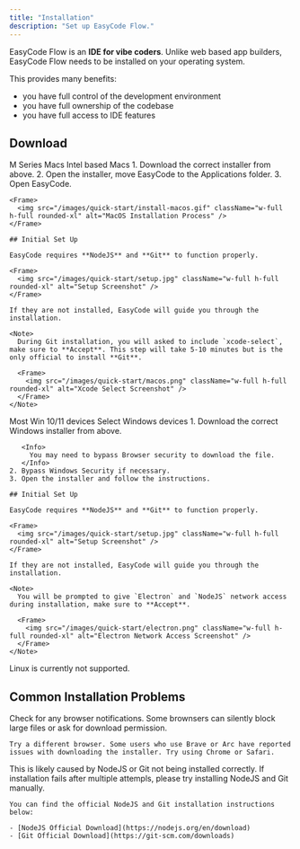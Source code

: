 ```yaml
---
title: "Installation"
description: "Set up EasyCode Flow."
---
```


EasyCode Flow is an **IDE for vibe coders**. Unlike web based app builders, EasyCode Flow needs to be installed on your operating system.

This provides many benefits:

- you have full control of the development environment
- you have full ownership of the codebase
- you have full access to IDE features

## Download

<Tabs>
  <Tab title="MacOS">
    <CardGroup cols={2}>
      <Card title="Apple Silicon" icon="download" horizontal>
        M Series Macs
      </Card>
      <Card title="Apple Intel" icon="download" horizontal>
        Intel based Macs
      </Card>
    </CardGroup>
    1. Download the correct installer from above.
    2. Open the installer, move EasyCode to the Applications folder.
    3. Open EasyCode.

    <Frame>
      <img src="/images/quick-start/install-macos.gif" className="w-full h-full rounded-xl" alt="MacOS Installation Process" />
    </Frame>

    ## Initial Set Up

    EasyCode requires **NodeJS** and **Git** to function properly.

    <Frame>
      <img src="/images/quick-start/setup.jpg" className="w-full h-full rounded-xl" alt="Setup Screenshot" />
    </Frame>

    If they are not installed, EasyCode will guide you through the installation.

    <Note>
      During Git installation, you will asked to include `xcode-select`, make sure to **Accept**. This step will take 5-10 minutes but is the only official to install **Git**.

      <Frame>
        <img src="/images/quick-start/macos.png" className="w-full h-full rounded-xl" alt="Xcode Select Screenshot" />
      </Frame>
    </Note>
  </Tab>
  <Tab title="Windows">
    <CardGroup cols={2}>
      <Card title="Windows x64" icon="download" horizontal cta="Download">
        Most Win 10/11 devices
      </Card>
      <Card title="Windows arm64" icon="download" horizontal cta="Download">
        Select Windows devices
      </Card>
    </CardGroup>
    1. Download the correct Windows installer from above.

       <Info>
         You may need to bypass Browser security to download the file.
       </Info>
    2. Bypass Windows Security if necessary.
    3. Open the installer and follow the instructions.

    ## Initial Set Up

    EasyCode requires **NodeJS** and **Git** to function properly.

    <Frame>
      <img src="/images/quick-start/setup.jpg" className="w-full h-full rounded-xl" alt="Setup Screenshot" />
    </Frame>

    If they are not installed, EasyCode will guide you through the installation.

    <Note>
      You will be prompted to give `Electron` and `NodeJS` network access during installation, make sure to **Accept**.

      <Frame>
        <img src="/images/quick-start/electron.png" className="w-full h-full rounded-xl" alt="Electron Network Access Screenshot" />
      </Frame>
    </Note>
  </Tab>
  <Tab title="Linux">
    Linux is currently not supported.
  </Tab>
</Tabs>

## Common Installation Problems

<AccordionGroup>
  <Accordion title="I cannot download the installer file.">
    Check for any browser notifications. Some brownsers can silently block large files or ask for download permission. 

    Try a different browser. Some users who use Brave or Arc have reported issues with downloading the installer. Try using Chrome or Safari. 
  </Accordion>
  <Accordion title="Installation fails due to errors">
    This is likely caused by NodeJS or Git not being installed correctly. If installation fails after multiple attempls, please try installing NodeJS and Git manually. 

    You can find the official NodeJS and Git installation instructions below:

    - [NodeJS Official Download](https://nodejs.org/en/download)
    - [Git Official Download](https://git-scm.com/downloads)
  </Accordion>
</AccordionGroup>